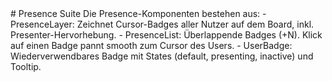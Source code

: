 

<Meta title="Docs/Presence" of={BoardCanvasStories} />
# Presence Suite
Die Presence-Komponenten bestehen aus:
- PresenceLayer: Zeichnet Cursor-Badges aller Nutzer auf dem Board, inkl. Presenter-Hervorhebung.
- PresenceList: Überlappende Badges (+N). Klick auf einen Badge pannt smooth zum Cursor des Users.
- UserBadge: Wiederverwendbares Badge mit States (default, presenting, inactive) und Tooltip.
<Stories />
